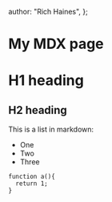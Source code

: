   author: "Rich Haines",
};

# My MDX page

# H1 heading

## H2 heading

This is a list in markdown:

- One
- Two
- Three

```
function a(){
  return 1;
}
```
